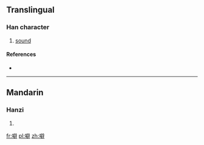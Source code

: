 ==Translingual==

===Han character===
{{Han char|rn=30|rad=口|as=13|sn=16|four=|canj=口尸口十 (RSRJ)}}

# [[sound]]

====References====
* {{Han ref|kx=0211.121|hdz=10695.030|uh=567C|ud=22140}}

----

==Mandarin==

===Hanzi===
{{cmn-hanzi|pin=[[pī]] ([[pi1]])|wg=p'i<sup>1</sup>}}

# {{defn|lang=cmn|sort=口13}}

[[fr:噼]]
[[pl:噼]]
[[zh:噼]]